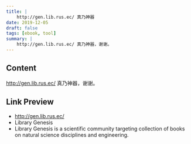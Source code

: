 ```yaml
---
title: |
    http://gen.lib.rus.ec/ 真乃神器
date: 2019-12-05
draft: false
tags: [ebook, tool]
summary: |
    http://gen.lib.rus.ec/ 真乃神器，谢谢。
---
```


## Content

http://gen.lib.rus.ec/ 真乃神器，谢谢。

## Link Preview

- http://gen.lib.rus.ec/
- Library Genesis
- Library Genesis is a scientific community targeting collection of books on natural science disciplines and engineering.
